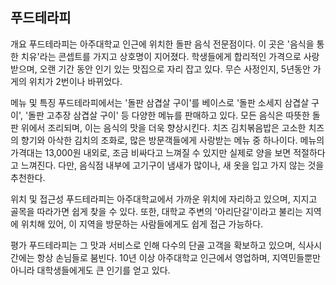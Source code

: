 ## 푸드테라피

개요
푸드테라피는 아주대학교 인근에 위치한 돌판 음식 전문점이다. 이 곳은 '음식을 통한 치유'라는 콘셉트를 가지고 상호명이 지어졌다. 학생들에게 합리적인 가격으로 사랑받으며, 오랜 기간 동안 인기 있는 맛집으로 자리 잡고 있다​​. 무슨 사정인지, 5년동안 가게의 위치가 2번이나 바뀌었다.

메뉴 및 특징
푸드테라피에서는 '돌판 삼겹살 구이'를 베이스로 '돌판 소세지 삼겹살 구이', '돌판 고추장 삼겹살 구이' 등 다양한 메뉴를 판매하고 있다. 모든 음식은 따뜻한 돌판 위에서 조리되며, 이는 음식의 맛을 더욱 향상시킨다. 치즈 김치볶음밥은 고소한 치즈의 향기와 아삭한 김치의 조화로, 많은 방문객들에게 사랑받는 메뉴 중 하나이다. 메뉴의 가격대는 13,000원 내외로, 조금 비싸다고 느껴질 수 있지만 실제로 양을 보면 적절하다고 느껴진다​​. 다만, 음식점 내부에 고기구이 냄새가 많이나, 새 옷을 입고 가지 않는 것을 추천한다.

위치 및 접근성
푸드테라피는 아주대학교에서 가까운 위치에 자리하고 있으며, 지지고 골목을 따라가면 쉽게 찾을 수 있다​​. 또한, 대학교 주변의 '아리단길'이라고 불리는 지역에 위치해 있어, 이 지역을 방문하는 사람들에게도 쉽게 접근 가능하다​​.

평가
푸드테라피는 그 맛과 서비스로 인해 다수의 단골 고객을 확보하고 있으며, 식사시간에는 항상 손님들로 붐빈다. 10년 이상 아주대학교 인근에서 영업하며, 지역민들뿐만 아니라 대학생들에게도 큰 인기를 얻고 있다​​.